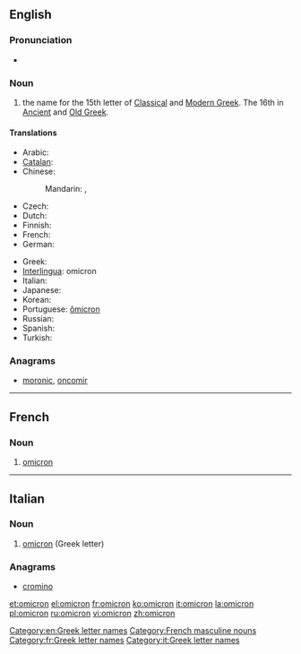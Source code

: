 {{also|òmicron}}
==English==
{{letter_disp2|xi|[[image:Greek_uc_omicron.png|39px]][[image:Greek_lc_omicron.png|28px]] |pi|ὂ μικρόν|Ο|ο}}

===Pronunciation===
* {{audio|en-us-omicron.ogg|Audio (US)}}

===Noun===
{{en-noun|pl2=omicra}}

# the name for the 15th letter of [[Classical Greek|Classical]] and [[Modern Greek]].  The 16th in [[Ancient Greek|Ancient]] and [[Old Greek]].

====Translations====
{{trans-top|Greek letter}}
* Arabic: {{t|ar|أوميكرون|m|tr='umikruun|sc=Arab}}
* [[Catalan]]: {{t-|ca|òmicron|f}}
* Chinese:
*: Mandarin: {{t|zh|奧密克戎|sc=Hani}}, {{t|zh|奥密克戎|tr=àomìkèróng|sc=Hani}}
* Czech: {{t|cs|omikron}}
* Dutch: {{t-|nl|omikron|m}}
* Finnish: {{t+|fi|omikron}}
* French: {{t+|fr|omicron|m}}
* German: {{t+|de|Omikron|n}}
{{trans-mid}}
* Greek: {{t+|el|όμικρον|n|tr=ómikron|sc=Grek}}
* [[Interlingua]]: omicron
* Italian: {{t+|it|omicron|f}}
* Japanese: {{t|ja|オミクロン|tr=omikuron|sc=Jpan}}
* Korean: {{t|ko|오미크론|tr=omikeuron|sc=Kore}}
* Portuguese: [[ômicron]] {{m}}
* Russian: {{t|ru|омикрон|m|tr=omikrón|sc=Cyrl}}
* Spanish: {{t-|es|ómicron|f}}
* Turkish: {{t-|tr|omikron}}
{{trans-bottom}}

===Anagrams===
* [[moronic#English|moronic]], [[oncomir#English|oncomir]]
[[Category:en:Greek letter names]]
----

==French==

===Noun===
{{fr-noun-inv|m}}

# [[#English|omicron]] {{gloss|Greek letter}}

[[Category:French masculine nouns]]
[[Category:fr:Greek letter names]]

----
==Italian==

===Noun===
{{wikipedia|lang=it}}
{{head|it|noun}} {{m|inv}}

# [[#English|omicron]] (Greek letter)

===Anagrams===
* [[cromino#Italian|cromino]]
[[Category:it:Greek letter names]]

[[et:omicron]]
[[el:omicron]]
[[fr:omicron]]
[[ko:omicron]]
[[it:omicron]]
[[la:omicron]]
[[pl:omicron]]
[[ru:omicron]]
[[vi:omicron]]
[[zh:omicron]]